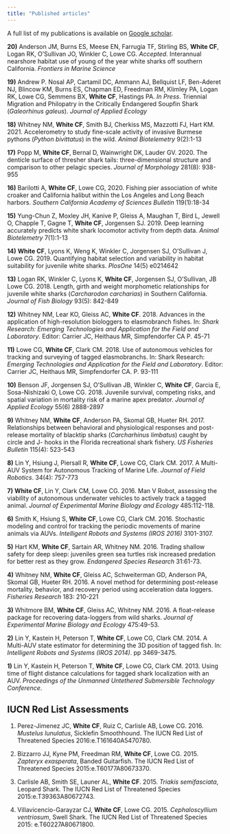 ```yaml
---
title: "Published articles"
---
```


<link rel="stylesheet" href="styles.css" type="text/css">


A full list of my publications is available on [Google scholar](https://scholar.google.com/citations?user=Xsxg0-sAAAAJ&hl=en).


**20)** Anderson JM, Burns ES, Meese EN, Farrugia TF, Stirling BS, **White CF**, Logan RK, O’Sullivan JO, Winkler C, Lowe CG. *Accepted*. Interannual nearshore habitat use of young of the year white sharks off southern California. *Frontiers in Marine Science*

**19)** Andrew P. Nosal AP, Cartamil DC, Ammann AJ, Bellquist LF, Ben-Aderet NJ, Blincow KM, Burns ES, Chapman ED, Freedman RM, Klimley PA, Logan RK, Lowe CG, Semmens BX, **White CF**, Hastings PA. *In Press*. Triennial Migration and Philopatry in the Critically Endangered Soupfin Shark (*Galeorhinus galeus*). *Journal of Applied Ecology* 

**18)** Whitney NM, **White CF**, Smith BJ, Cherkiss MS, Mazzotti FJ, Hart KM. 2021. Accelerometry to study fine-scale activity of invasive Burmese pythons (*Python bivittatus*) in the wild. *Animal Biotelemetry* 9(2):1-13  

**17)** Popp M, **White CF**, Bernal D, Wainwright DK, Lauder GV. 2020. The denticle surface of thresher shark tails: three-dimensional structure and comparison to other pelagic species. *Journal of Morphology* 281(8): 938-955

**16)** Barilotti A, **White CF**, Lowe CG, 2020. Fishing pier association of white croaker and California halibut within the Los Angeles and Long Beach harbors. *Southern California Academy of Sciences Bulletin* 119(1):18-34

**15)** Yung-Chun Z, Moxley JH, Kanive P, Gleiss A, Maughan T, Bird L, Jewell O, Chapple T, Gagne T, **White CF**, Jorgensen SJ. 2019. Deep learning accurately predicts white shark locomotor activity from depth data. *Animal Biotelemetry* 7(1):1-13

**14)** **White CF**, Lyons K, Weng K, Winkler C, Jorgensen SJ, O’Sullivan J, Lowe CG. 2019. Quantifying habitat selection and variability in habitat suitability for juvenile white sharks. *PlosOne* 14(5) e0214642

**13)** Logan RK, Winkler C, Lyons K, **White CF**, Jorgensen SJ, O’Sullivan, JB Lowe CG. 2018. Length, girth and weight morphometic relationships for juvenile white sharks (*Carcharodon carcharias*) in Southern California. *Journal of Fish Biology* 93(5): 842-849

**12)** Whitney NM, Lear KO, Gleiss AC, **White CF**. 2018. Advances in the application of high-resolution biologgers to elasmobranch fishes. In: *Shark Research: Emerging Technologies and Application for the Field and Laboratory*. Editor: Carrier JC, Heithaus MR, Simpfendorfer CA P. 45-71

**11)** Lowe CG, **White CF**, Clark CM.  2018. Use of autonomous vehicles for tracking and surveying of tagged elasmobranchs. In: Shark Research: *Emerging Technologies and Application for the Field and Laboratory*. Editor: Carrier JC, Heithaus MR, Simpfendorfer CA. P. 93-111

**10)** Benson JF, Jorgensen SJ, O’Sullivan JB, Winkler C, **White CF**, Garcia E, Sosa-Nishizaki O, Lowe CG. 2018. Juvenile survival, competing risks, and spatial variation in mortality risk of a marine apex predator. *Journal of Applied Ecology* 55(6) 2888-2897

**9)** Whitney NM, **White CF**, Anderson PA, Skomal GB, Hueter RH. 2017. Relationships between behavioral and physiological responses and post-release mortality of blacktip sharks (*Carcharhinus limbatus*) caught by circle and J- hooks in the Florida recreational shark fishery. *US Fisheries Bulletin* 115(4): 523-543

**8)** Lin Y, Hsiung J, Piersall R, **White CF**,  Lowe CG, Clark CM. 2017. A Multi-AUV System for Autonomous Tracking of Marine Life. *Journal of Field Robotics*. 34(4): 757-773

**7)** **White CF**, Lin Y, Clark CM, Lowe CG. 2016. Man V Robot, assessing the viability of autonomous underwater vehicles to actively track a tagged animal. *Journal of Experimental Marine Biology and Ecology* 485:112-118.

**6)** Smith K, Hsiung S, **White CF**, Lowe CG, Clark CM. 2016. Stochastic modeling and control for tracking the periodic movements of marine animals via AUVs. *Intelligent Robots and Systems (IROS 2016)* 3101-3107.

**5)** Hart KM, **White CF**, Sartain AR, Whitney NM. 2016. Trading shallow safety for deep sleep: juveniles green sea turtles risk increased predation for better rest as they grow. *Endangered Species Research* 31:61-73.

**4)** Whitney NM, **White CF**, Gleiss AC, Schweiterman GD, Anderson PA, Skomal GB, Hueter RH. 2016. A novel method for determining post-release mortality, behavior, and recovery period using acceleration data loggers. *Fisheries Research* 183: 210-221

**3)** Whitmore BM, **White CF**, Gleiss AC, Whitney NM. 2016. A float-release package for recovering data-loggers from wild sharks. *Journal of Experimental Marine Biology and Ecology* 475:49-53.

**2)** Lin Y, Kastein H, Peterson T, **White CF**, Lowe CG, Clark CM. 2014. A Multi-AUV state estimator for determining the 3D position of tagged fish. In: *Intelligent Robots and Systems (IROS 2014)*. pp 3469-3475.

**1)** Lin Y, Kastein H, Peterson T, **White CF**, Lowe CG, Clark CM. 2013. Using time of flight distance calculations for tagged shark localization with an AUV. *Proceedings of the Unmanned Untethered Submersible Technology Conference*.

## IUCN Red List Assessments

1. Perez-Jimenez JC, **White CF**, Ruiz C, Carlisle AB, Lowe CG. 2016. *Mustelus lunulatus*, Sicklefin Smoothhound. The IUCN Red List of Threatened Species 2016:e.T161640A5470780.

1. Bizzarro JJ, Kyne PM, Freedman RM, **White CF**, Lowe CG. 2015. *Zapteryx exasperata*, Banded Guitarfish. The IUCN Red List of Threatened Species 2015:e.T60177A80673370.

1. Carlisle AB, Smith SE, Launer AL, **White CF**. 2015. *Triakis semifasciata*, Leopard Shark. The IUCN Red List of Threatened Species 2015:e.T39363A80672743.

1. Villavicencio-Garayzar CJ, **White CF**, Lowe CG. 2015. *Cephaloscyllium ventriosum*, Swell Shark. The IUCN Red List of Threatened Species 2015: e.T60227A80671800.

